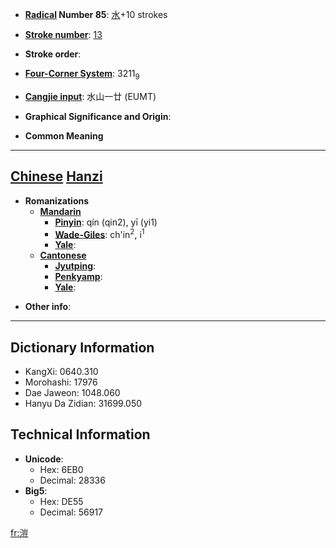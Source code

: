 * '''[[Wiktionary:Chinese radical index| Radical]] Number 85''': [[Wiktionary:Chinese radical index 水|水]]+10 strokes

* '''[[Wiktionary:Chinese total strokes index|Stroke number]]''': [[Wiktionary:Chinese total strokes index 13|13]]

* '''Stroke order''': 

* '''[[Wiktionary:Chinese four corner index|Four-Corner System]]''': 3211<sub>9</sub>

* '''[[Wiktionary:Chinese Cangjie index|Cangjie input]]''': 水山一廿 (EUMT)

* '''Graphical Significance and Origin''': 

* '''Common Meaning'''

----

== [[Chinese]] [[Hanzi]] ==

* '''Romanizations'''
** '''[[Mandarin]]'''
*** '''[[Pinyin]]''': qín (qin2), yī (yi1)
*** '''[[Wade-Giles]]''': ch'in<sup>2</sup>, i<sup>1</sup>
*** '''[[Yale]]''': 
** '''[[Cantonese]]'''
*** '''[[Jyutping]]''':
*** '''[[Penkyamp]]''': 
*** '''[[Yale]]''': 

* '''Other info''': 

----

== Dictionary Information ==

* KangXi: 0640.310
* Morohashi: 17976
* Dae Jaweon: 1048.060
* Hanyu Da Zidian: 31699.050

== Technical Information ==

* '''Unicode''':
** Hex: 6EB0
** Decimal: 28336
* '''Big5''':
** Hex: DE55
** Decimal: 56917

[[fr:溰]]